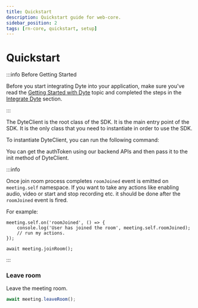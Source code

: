 ```yaml
---
title: Quickstart
description: Quickstart guide for web-core.
sidebar_position: 2
tags: [rn-core, quickstart, setup]
---
```


# Quickstart

:::info Before Getting Started

Before you start integrating Dyte into your application, make sure you've read
the [Getting Started with Dyte](/getting-started) topic and completed the steps
in the [Integrate Dyte](/getting-started#integrate-dyte) section.

:::

The DyteClient is the root class of the SDK. It is the main entry point of the
SDK. It is the only class that you need to instantiate in order to use the SDK.

To instantiate DyteClient, you can run the following command:

You can get the authToken using our backend APIs and then pass it
to the init method of DyteClient.

:::info

Once join room process completes `roomJoined` event is emitted on `meeting.self`
namespace. If you want to take any actions like enabling audio, video or start
and stop recording etc. it should be done after the `roomJoined` event is fired.

For example:

    meeting.self.on('roomJoined', () => {
        console.log('User has joined the room', meeting.self.roomJoined);
        // run my actions.
    });

    await meeting.joinRoom();

:::

### Leave room

Leave the meeting room.

```js
await meeting.leaveRoom();
```
